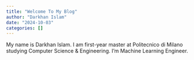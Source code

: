 ```yaml
---
title: "Welcome To My Blog"
author: "Darkhan Islam"
date: "2024-10-03"
categories: []
---
```


My name is Darkhan Islam. I am first-year master at Politecnico di Milano studying Computer Science & Engineering.
I'm Machine Learning Engineer.